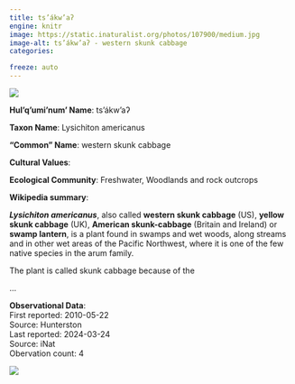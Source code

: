 ```yaml
---
title: ts’ákw’aʔ
engine: knitr
image: https://static.inaturalist.org/photos/107900/medium.jpg
image-alt: ts’ákw’aʔ - western skunk cabbage
categories:

freeze: auto
---
```

![](https://static.inaturalist.org/photos/107900/medium.jpg){fig-alt="ts’ákw’aʔ - western skunk cabbage"}

**Hul'q'umi'num' Name**: ts’ákw’aʔ



**Taxon Name**: Lysichiton americanus

**"Common" Name**: western skunk cabbage

**Cultural Values**:  

::: {layout-nrow=1 style="width:60%"}

:::

**Ecological Community**: Freshwater, Woodlands and rock outcrops

**Wikipedia summary**:  
<p class="mw-empty-elt">
</p>

<p><i><b>Lysichiton americanus</b></i>, also called <b>western skunk cabbage</b> (US), <b>yellow skunk cabbage</b> (UK), <b>American skunk-cabbage</b> (Britain and Ireland) or <b>swamp lantern</b>, is a plant found in swamps and wet woods, along streams and in other wet areas of the Pacific Northwest, where it is one of the few native species in the arum family.
</p><p>The plant is called skunk cabbage because of the</p>...

**Observational Data**:   
First reported: 2010-05-22  
Source: Hunterston  
Last reported: 2024-03-24  
Source: iNat  
Obervation count: 4

![](community_dist.png)
